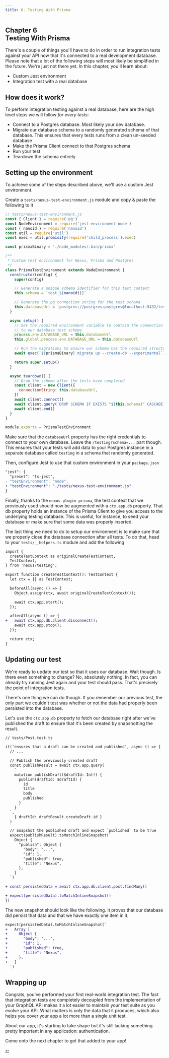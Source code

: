 ```yaml
---
title: 6. Testing With Prisma
---
```


## Chapter 6 <br/> Testing With Prisma

There's a couple of things you'll have to do in order to run integration tests against your API now that it's connected to a real development database. Please note that a lot of the following steps will most likely be simplified in the future. We're just not there yet. In this chapter, you'll learn about:

- Custom Jest environment
- Integration test with a real database

## How does it work?

To perform integration testing against a real database, here are the high level steps we will follow _for every tests_:

- Connect to a Postgres database. Most likely your dev database.
- Migrate our database schema to a randomly generated schema of that database. This ensures that every tests runs from a clean un-seeded database
- Make the Prisma Client connect to that Postgres schema
- Run your test
- Teardown the schema entirely

## Setting up the environment

To achieve some of the steps described above, we'll use a custom Jest environment.

Create a `tests/nexus-test-environment.js` module and copy & paste the following to it

```js
// tests/nexus-test-environment.js
const { Client } = require('pg')
const NodeEnvironment = require('jest-environment-node')
const { nanoid } = require('nanoid')
const util = require('util')
const exec = util.promisify(require('child_process').exec)

const prismaBinary = './node_modules/.bin/prisma'

/**
 * Custom test environment for Nexus, Prisma and Postgres
 */
class PrismaTestEnvironment extends NodeEnvironment {
  constructor(config) {
    super(config)

    // Generate a unique schema identifier for this test context
    this.schema = `test_${nanoid()}`

    // Generate the pg connection string for the test schema
    this.databaseUrl = `postgres://postgres:postgres@localhost:5432/testing?schema=${this.schema}`
  }

  async setup() {
    // Set the required environment variable to contain the connection string
    // to our database test schema
    process.env.DATABASE_URL = this.databaseUrl
    this.global.process.env.DATABASE_URL = this.databaseUrl

    // Run the migrations to ensure our schema has the required structure
    await exec(`${prismaBinary} migrate up --create-db --experimental`)

    return super.setup()
  }

  async teardown() {
    // Drop the schema after the tests have completed
    const client = new Client({
      connectionString: this.databaseUrl,
    })
    await client.connect()
    await client.query(`DROP SCHEMA IF EXISTS "${this.schema}" CASCADE`)
    await client.end()
  }
}

module.exports = PrismaTestEnvironment
```

Make sure that the `databaseUrl` property has the right credentials to connect to your own database.
Leave the `/testing?schema=...` part though. This ensures that your tests will add data to your Postgres instance in a separate database called `testing` in a schema that randomly generated.

Then, configure Jest to use that custom environment in your `package.json`

```diff
"jest": {
  "preset": "ts-jest",
- "testEnvironment": "node",
+ "testEnvironment": "./tests/nexus-test-environment.js"
}
```

Finally, thanks to the `nexus-plugin-prisma`, the test context that we previously used should now be augmented with a `ctx.app.db` property. That db property holds an instance of the Prisma Client to give you access to the underlying testing database. This is useful, for instance, to seed your database or make sure that some data was properly inserted.

The last thing we need to do to setup our environment is to make sure that we properly close the database connection after all tests. To do that, head to your `tests/__helpers.ts` module and add the following

```diff
import {
  createTestContext as originalCreateTestContext,
  TestContext,
} from 'nexus/testing';

export function createTestContext(): TestContext {
  let ctx = {} as TestContext;

  beforeAll(async () => {
    Object.assign(ctx, await originalCreateTestContext());

    await ctx.app.start();
  });

  afterAll(async () => {
+   await ctx.app.db.client.disconnect();
    await ctx.app.stop();
  });

  return ctx;
}
```

## Updating our test

We're ready to update our test so that it uses our database. Wait though. Is there even something to change?
No, absolutely nothing. In fact, you can already try running Jest again and your test should pass. That's precisely the point of integration tests.

There's one thing we can do though. If you remember our previous test, the only part we couldn't test was whether or not the data had properly been persisted into the database.

Let's use the `ctx.app.db` property to fetch our database right after we've published the draft to ensure that it's been created by snapshotting the result.

```diff
// tests/Post.test.ts

it('ensures that a draft can be created and published', async () => {
  // ...

  // Publish the previously created draft
  const publishResult = await ctx.app.query(
    `
    mutation publishDraft($draftId: Int!) {
      publish(draftId: $draftId) {
        id
        title
        body
        published
      }
    }
  `,
    { draftId: draftResult.createDraft.id }
  )

  // Snapshot the published draft and expect `published` to be true
  expect(publishResult).toMatchInlineSnapshot(`
    Object {
      "publish": Object {
        "body": "...",
        "id": 1,
        "published": true,
        "title": "Nexus",
      },
    }
  `)

+ const persistedData = await ctx.app.db.client.post.findMany()

+ expect(persistedData).toMatchInlineSnapshot()
})
```

The new snapshot should look like the following. It proves that our database did persist that data and that we have exactly one item in it.

```diff
expect(persistedData).toMatchInlineSnapshot(`
+   Array [
+     Object {
+       "body": "...",
+       "id": 1,
+       "published": true,
+       "title": "Nexus",
+     },
+   ]
  `)
```

## Wrapping up

Congrats, you've performed your first real-world integration test. The fact that integration tests are completely decoupled from the implementation of your GraphQL API makes it a lot easier to maintain your test suite as you evolve your API. What matters is only the data that it produces, which also helps you cover your app a lot more than a single unit test.

About our app, it's starting to take shape but it's still lacking something pretty important in any application: authentication.

Come onto the next chapter to get that added to your app!

[➳](/tutorial/chapter-7-authentication)
